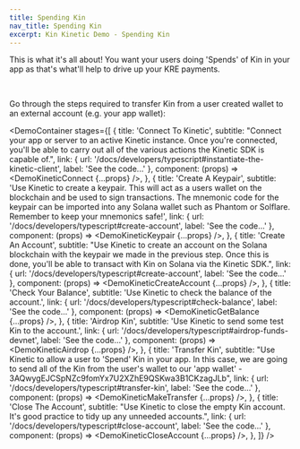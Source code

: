 ```yaml
---
title: Spending Kin
nav_title: Spending Kin
excerpt: Kin Kinetic Demo - Spending Kin
---
```


This is what it's all about! You want your users doing 'Spends' of Kin in your app as that's what'll help to drive up your KRE payments.

<div className="mt-9 grid gap-6 md:grid-cols-3">
  <NavCard
    title="Use Cases"
    subtitle="Check out some of the ways you can use incorporate 'Spends' in your app"
    svgFile="diagram-project-solid"
    link={{ url: '/docs/use-cases', label: 'Learn more about Spends' }}
  />
  <NavCard
    title="Kin Rewards Engine"
    subtitle="Earn Kin by using it in your App"
    svgFile="money-bill-trend-up-solid"
    link={{ url: '/docs/essentials/kin-rewards-engine', label: 'See more' }}
  />
</div>
<br />

Go through the steps required to transfer Kin from a user created wallet to an external account (e.g. your app wallet):

<DemoContainer
  stages={[
    {
      title: 'Connect To Kinetic',
      subtitle:
        "Connect your app or server to an active Kinetic instance. Once you're connected, you'll be able to carry out all of the various actions the Kinetic SDK is capable of.",
      link: { url: '/docs/developers/typescript#instantiate-the-kinetic-client', label: 'See the code...' },
      component: (props) => <DemoKineticConnect {...props} />,
    },
    {
      title: 'Create A Keypair',
      subtitle:
        'Use Kinetic to create a keypair. This will act as a users wallet on the blockchain and be used to sign transactions. The mnemonic code for the keypair can be imported into any Solana wallet such as Phantom or Solflare. Remember to keep your mnemonics safe!',
      link: { url: '/docs/developers/typescript#create-account', label: 'See the code...' },
      component: (props) => <DemoKineticKeypair {...props} />,
    },
    {
      title: 'Create An Account',
      subtitle:
        "Use Kinetic to create an account on the Solana blockchain with the keypair we made in the previous step. Once this is done, you'll be able to transact with Kin on Solana via the Kinetic SDK.",
      link: { url: '/docs/developers/typescript#create-account', label: 'See the code...' },
      component: (props) => <DemoKineticCreateAccount {...props} />,
    },
    {
      title: 'Check Your Balance',
      subtitle: 'Use Kinetic to check the balance of the account.',
      link: { url: '/docs/developers/typescript#check-balance', label: 'See the code...' },
      component: (props) => <DemoKineticGetBalance {...props} />,
    },
    {
      title: 'Airdrop Kin',
      subtitle: 'Use Kinetic to send some test Kin to the account.',
      link: { url: '/docs/developers/typescript#airdrop-funds-devnet', label: 'See the code...' },
      component: (props) => <DemoKineticAirdrop {...props} />,
    },
    {
      title: 'Transfer Kin',
      subtitle:
        "Use Kinetic to allow a user to 'Spend' Kin in your app. In this case, we are going to send all of the Kin from the user's wallet to our 'app wallet' - 3AQwygEJCSpNZc9fomYx7U2XZhE9QSKwa3B1CKzagJLb",
      link: { url: '/docs/developers/typescript#transfer-kin', label: 'See the code...' },
      component: (props) => <DemoKineticMakeTransfer {...props} />,
    },
    {
      title: 'Close The Account',
      subtitle: "Use Kinetic to close the empty Kin account. It's good practice to tidy up any unneeded accounts.",
      link: { url: '/docs/developers/typescript#close-account', label: 'See the code...' },
      component: (props) => <DemoKineticCloseAccount {...props} />,
    },
  ]}
/>
